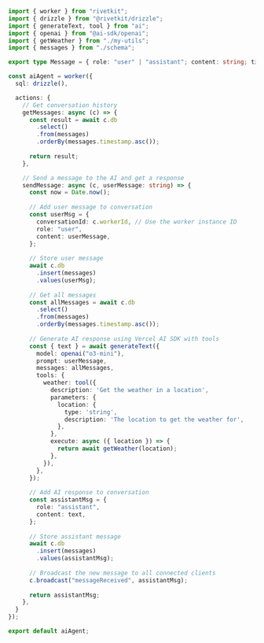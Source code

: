 ```typescript
import { worker } from "rivetkit";
import { drizzle } from "@rivetkit/drizzle";
import { generateText, tool } from "ai";
import { openai } from "@ai-sdk/openai";
import { getWeather } from "./my-utils";
import { messages } from "./schema";

export type Message = { role: "user" | "assistant"; content: string; timestamp: number; }

const aiAgent = worker({
  sql: drizzle(),

  actions: {
    // Get conversation history
    getMessages: async (c) => {
      const result = await c.db
        .select()
        .from(messages)
        .orderBy(messages.timestamp.asc());
      
      return result;
    },

    // Send a message to the AI and get a response
    sendMessage: async (c, userMessage: string) => {
      const now = Date.now();
      
      // Add user message to conversation
      const userMsg = {
        conversationId: c.workerId, // Use the worker instance ID
        role: "user",
        content: userMessage,
      };
      
      // Store user message
      await c.db
        .insert(messages)
        .values(userMsg);
      
      // Get all messages
      const allMessages = await c.db
        .select()
        .from(messages)
        .orderBy(messages.timestamp.asc());
      
      // Generate AI response using Vercel AI SDK with tools
      const { text } = await generateText({
        model: openai("o3-mini"),
        prompt: userMessage,
        messages: allMessages,
        tools: {
          weather: tool({
            description: 'Get the weather in a location',
            parameters: {
              location: {
                type: 'string',
                description: 'The location to get the weather for',
              },
            },
            execute: async ({ location }) => {
              return await getWeather(location);
            },
          }),
        },
      });
      
      // Add AI response to conversation
      const assistantMsg = {
        role: "assistant",
        content: text,
      };
      
      // Store assistant message
      await c.db
        .insert(messages)
        .values(assistantMsg);
      
      // Broadcast the new message to all connected clients
      c.broadcast("messageReceived", assistantMsg);
      
      return assistantMsg;
    },
  }
});

export default aiAgent;
```
